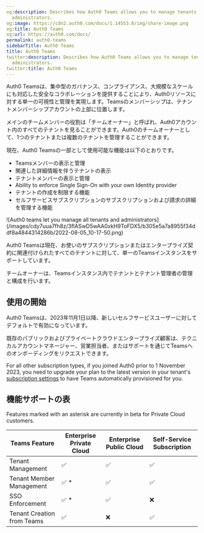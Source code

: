 ```yaml
---
og:description: Describes how Auth0 Teams allows you to manage tenants and tenant
  administrators.
og:image: https://cdn2.auth0.com/docs/1.14553.0/img/share-image.png
og:title: Auth0 Teams
og:url: https://auth0.com/docs/
permalink: auth0-teams
sidebarTitle: Auth0 Teams
title: Auth0 Teams
twitter:description: Describes how Auth0 Teams allows you to manage tenants and tenant
  administrators.
twitter:title: Auth0 Teams
---
```


Auth0 Teamsは、集中型のガバナンス、コンプライアンス、大規模なスケールにも対応した安全なコラボレーションを提供することにより、Auth0リソースに対する単一の可視性と管理を実現します。Teamsのメンバーシップは、テナントメンバーシップアカウントの上部に位置します。

メインのチームメンバーの役割は「チームオーナー」と呼ばれ、Auth0アカウント内のすべてのテナントを見ることができます。Auth0のチームオーナーとして、1つのテナントまたは複数のテナントを管理することができます。

現在、Auth0 Teamsの一部として使用可能な機能は以下のとおりです。

* Teamsメンバーの表示と管理
* 関連した詳細情報を伴うテナントの表示
* テナントメンバーの表示と管理
* Ability to enforce <Tooltip tip="Single Sign-On (SSO): Service that, after a user logs into one applicaton, automatically logs that user in to other applications." cta="View Glossary" href="/docs/glossary?term=Single+Sign-On">Single Sign-On</Tooltip> with your own <Tooltip tip="Single Sign-On (SSO): Service that, after a user logs into one applicaton, automatically logs that user in to other applications." cta="View Glossary" href="/docs/glossary?term=Identity+provider">Identity provider</Tooltip>
* テナントの作成を制限する機能
* セルフサービスサブスクリプションのサブスクリプションおよび請求の詳細を管理する機能

<Frame>![Auth0 teams let you manage all tenants and administrators](/images/cdy7uua7fh8z/3flASwD5wAA0xkH9ToFDX5/b305e5a7a8955f34ddf8a4844314286b/2022-08-05_10-17-50.png)</Frame>

Auth0 Teamsは現在、お使いのサブスクリプションまたはエンタープライズ契約に関連付けられたすべてのテナントに対して、単一のTeamsインスタンスをサポートしています。

チームオーナーは、Teamsインスタンス内でテナントとテナント管理者の管理と構成を行います。

## 使用の開始

Auth0 Teamsは、2023年11月1日以降、新しいセルフサービスユーザーに対してデフォルトで有効になっています。

既存のパブリックおよびプライベートクラウドエンタープライズ顧客は、テクニカルアカウントマネージャー、営業担当者、またはサポートを通じてTeamsへのオンボーディングをリクエストできます。

For all other subscription types, if you joined Auth0 prior to 1 November 2023, you need to upgrade your plan to the latest version in your tenant's [subscription settings](https://manage.auth0.com/#/tenant/billing/subscription) to have Teams automatically provisioned for you.

## 機能サポートの表

Features marked with an asterisk are currently in beta for Private Cloud customers.

<table class="table"><thead>
<tr>
<th>Teams Feature</th>
<th>Enterprise Private Cloud</th>
<th>Enterprise Public Cloud</th>
<th>Self-Service Subscription</th>
</tr>
</thead>
<tbody>
<tr>
<td>Tenant Management</td>
<td>✅</td>
<td>✅</td>
<td>✅</td>
</tr>
<tr>
<td>Tenant Member Management</td>
<td>✅ *</td>
<td>✅</td>
<td>✅</td>
</tr>
<tr>
<td>SSO Enforcement</td>
<td>✅ *</td>
<td>✅</td>
<td>❌</td>
</tr>
<tr>
<td>Tenant Creation from Teams</td>
<td>✅</td>
<td>❌</td>
<td>✅</td>
</tr>
</tbody>
</table>